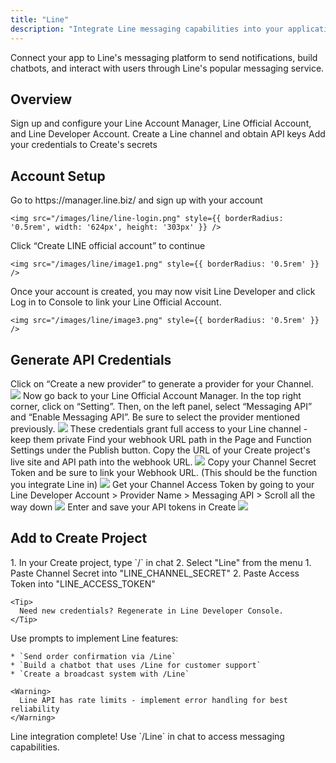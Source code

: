 ```yaml
---
title: "Line"
description: "Integrate Line messaging capabilities into your application"
---
```


Connect your app to Line's messaging platform to send notifications, build chatbots, and interact with users through Line's popular messaging service.

## Overview

<CardGroup cols={2}>
  <Card title="Create Developer Account" icon="user">
    Sign up and configure your Line Account Manager, Line Official Account, and Line Developer Account.
  </Card>
  <Card title="Get Channel Credentials" icon="key">
    Create a Line channel and obtain API keys
  </Card>
  <Card title="Connect to Create" icon="plug">
    Add your credentials to Create's secrets
  </Card>
</CardGroup>

## Account Setup

<Steps>
  <Step title="Create a Line Official Account Manager">
    Go to https://manager.line.biz/ and sign up with your account
    
    <img src="/images/line/line-login.png" style={{ borderRadius: '0.5rem', width: '624px', height: '303px' }} />
  </Step>

  <Step title="Create a Line Official Account">
    Click “Create LINE official account” to continue
    
    <img src="/images/line/image1.png" style={{ borderRadius: '0.5rem' }} />
  </Step>

  <Step title="Link your Line Account to Line Developer">
    Once your account is created, you may now visit Line Developer and click Log in to Console to link your Line Official Account.
    
    <img src="/images/line/image3.png" style={{ borderRadius: '0.5rem' }} />
  </Step>
</Steps>

## Generate API Credentials

<Steps>
  <Step title="Creating a Provider">
    Click on “Create a new provider” to generate a provider for your Channel.
    <img src="/images/line/image6.png" style={{ borderRadius: '0.5rem' }} />
  </Step>

  <Step title="Enable Messaging API">
    Now go back to your Line Official Account Manager. In the top right corner, click on “Setting”. Then, on the left panel, select “Messaging API” and “Enable Messaging API”. Be sure to select the provider mentioned previously.
    <img src="/images/line/image8.png" style={{ borderRadius: '0.5rem' }} />
    <Warning>
      These credentials grant full access to your Line channel - keep them private
    </Warning>
  </Step>

  <Step title="Webhook URL">
    Find your webhook URL path in the Page and Function Settings under the Publish button. Copy the URL of your Create project's live site and API path into the webhook URL.
    <img src="/images/line/line-webhook.png" style={{ borderRadius: '0.5rem' }} />
  </Step>

  <Step title="Channel Secret Token">
    Copy your Channel Secret Token and be sure to link your Webhook URL. (This should be the function you integrate Line in)
    <img src="/images/line/line-secret.png" style={{ borderRadius: '0.5rem' }} />
  </Step>

  <Step title="Channel Access Token">
    Get your Channel Access Token by going to your Line Developer Account > Provider Name > Messaging API > Scroll all the way down
    <img src="/images/line/image4.png" style={{ borderRadius: '0.5rem' }} />
  </Step>

  <Step title="Adding Tokens to Create">
    Enter and save your API tokens in Create
    <img src="/images/line/image5.png" style={{ borderRadius: '0.5rem' }} />
  </Step>
</Steps>

## Add to Create Project

<Steps>
  <Step title="Add the Integration">
    1. In your Create project, type `/` in chat
    2. Select "Line" from the menu
  </Step>

  <Step title="Add Your Credentials">
    1. Paste Channel Secret into "LINE_CHANNEL_SECRET"
    2. Paste Access Token into "LINE_ACCESS_TOKEN"
    
    <Tip>
      Need new credentials? Regenerate in Line Developer Console.
    </Tip>
  </Step>

  <Step title="Start Building">
    Use prompts to implement Line features:
    
    * `Send order confirmation via /Line`
    * `Build a chatbot that uses /Line for customer support`
    * `Create a broadcast system with /Line`
    
    <Warning>
      Line API has rate limits - implement error handling for best reliability
    </Warning>
  </Step>
</Steps>

<Note type="success">
  Line integration complete! Use `/Line` in chat to access messaging capabilities.
</Note>

